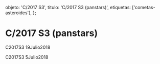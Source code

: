 
  objeto: 'C/2017 S3',
  titulo: 'C/2017 S3 (panstars)',
  etiquetas: ['cometas-asteroides'],
};

# C/2017 S3 (panstars)

<Imagen
  src="registro/c2017-s3_20180719_3_c2017s3_20180719_i88.png"
  fecha="20180719"
/>

<Imagen
  src="registro/c2017-s3_20180719_2_c2017s3_20180719_i88.jpg"
  fecha="20180719"
/>

C2017S3 19Julio2018

<Imagen
  src="registro/c2017-s3_20180705_1_c2017s3_20180705_i88.png"
  fecha="20180705"
/>

C2017S3 5Julio2018
